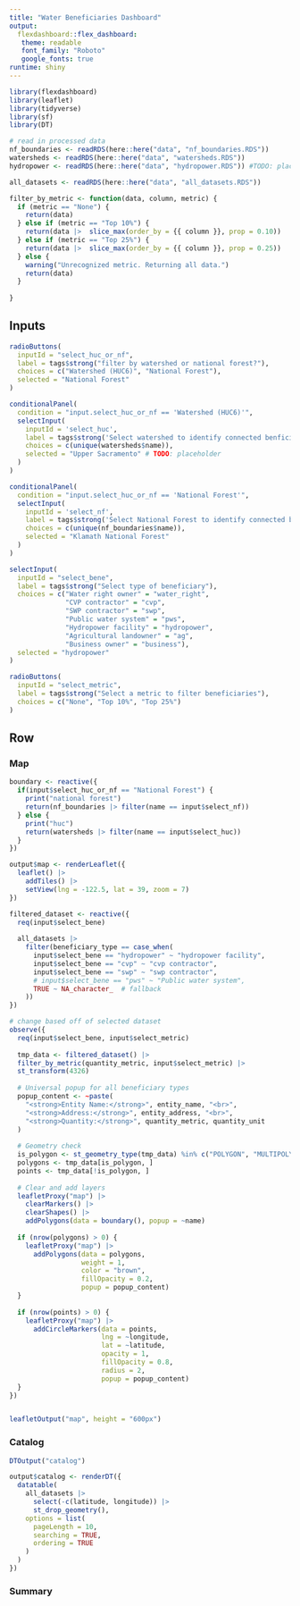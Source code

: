 ```yaml
---
title: "Water Beneficiaries Dashboard"
output: 
  flexdashboard::flex_dashboard:
   theme: readable
   font_family: "Roboto"
   google_fonts: true
runtime: shiny
---
```


```r
library(flexdashboard)
library(leaflet)
library(tidyverse)
library(sf)
library(DT)
```

```r
# read in processed data
nf_boundaries <- readRDS(here::here("data", "nf_boundaries.RDS"))
watersheds <- readRDS(here::here("data", "watersheds.RDS"))
hydropower <- readRDS(here::here("data", "hydropower.RDS")) #TODO: placeholder

all_datasets <- readRDS(here::here("data", "all_datasets.RDS"))
```

```r
filter_by_metric <- function(data, column, metric) {
  if (metric == "None") {
    return(data)
  } else if (metric == "Top 10%") {
    return(data |>  slice_max(order_by = {{ column }}, prop = 0.10))
  } else if (metric == "Top 25%") {
    return(data |>  slice_max(order_by = {{ column }}, prop = 0.25))
  } else {
    warning("Unrecognized metric. Returning all data.")
    return(data)
  }
  
}
```

Inputs {.sidebar}
-----------------------------------------------------------------------
```r

radioButtons(
  inputId = "select_huc_or_nf",
  label = tags$strong("filter by watershed or national forest?"),
  choices = c("Watershed (HUC6)", "National Forest"),
  selected = "National Forest"
)

conditionalPanel(
  condition = "input.select_huc_or_nf == 'Watershed (HUC6)'",
  selectInput(
    inputId = 'select_huc',
    label = tags$strong('Select watershed to identify connected benficiaries'),
    choices = c(unique(watersheds$name)),
    selected = "Upper Sacramento" # TODO: placeholder
  )
)

conditionalPanel(
  condition = "input.select_huc_or_nf == 'National Forest'",
  selectInput(
    inputId = 'select_nf',
    label = tags$strong('Select National Forest to identify connected benficiaries'),
    choices = c(unique(nf_boundaries$name)),
    selected = "Klamath National Forest"
  )
)

selectInput(
  inputId = "select_bene",
  label = tags$strong("Select type of beneficiary"),
  choices = c("Water right owner" = "water_right",
              "CVP contractor" = "cvp",
              "SWP contractor" = "swp",
              "Public water system" = "pws",
              "Hydropower facility" = "hydropower",
              "Agricultural landowner" = "ag",
              "Business owner" = "business"),
  selected = "hydropower"
)

radioButtons(
  inputId = "select_metric",
  label = tags$strong("Select a metric to filter beneficiaries"),
  choices = c("None", "Top 10%", "Top 25%")
)

```

Row {.tabset}
-----------------------------------------------------------------------

### Map

```r
boundary <- reactive({
  if(input$select_huc_or_nf == "National Forest") {
    print("national forest")
    return(nf_boundaries |> filter(name == input$select_nf))
  } else {
    print("huc")
    return(watersheds |> filter(name == input$select_huc))
  }
})

```

```r
output$map <- renderLeaflet({
  leaflet() |> 
    addTiles() |> 
    setView(lng = -122.5, lat = 39, zoom = 7)
})
```

```r
filtered_dataset <- reactive({
  req(input$select_bene)
  
  all_datasets |> 
    filter(beneficiary_type == case_when(
      input$select_bene == "hydropower" ~ "hydropower facility",
      input$select_bene == "cvp" ~ "cvp contractor",
      input$select_bene == "swp" ~ "swp contractor",
      # input$select_bene == "pws" ~ "Public water system",
      TRUE ~ NA_character_  # fallback
    ))
})


```

```r
# change based off of selected dataset
observe({ 
  req(input$select_bene, input$select_metric)
  
  tmp_data <- filtered_dataset() |> 
  filter_by_metric(quantity_metric, input$select_metric) |> 
  st_transform(4326)
  
  # Universal popup for all beneficiary types
  popup_content <- ~paste(
    "<strong>Entity Name:</strong>", entity_name, "<br>",
    "<strong>Address:</strong>", entity_address, "<br>",
    "<strong>Quantity:</strong>", quantity_metric, quantity_unit
  )
  
  # Geometry check
  is_polygon <- st_geometry_type(tmp_data) %in% c("POLYGON", "MULTIPOLYGON")
  polygons <- tmp_data[is_polygon, ]
  points <- tmp_data[!is_polygon, ]
  
  # Clear and add layers
  leafletProxy("map") |> 
    clearMarkers() |> 
    clearShapes() |> 
    addPolygons(data = boundary(), popup = ~name)
  
  if (nrow(polygons) > 0) {
    leafletProxy("map") |> 
      addPolygons(data = polygons,
                  weight = 1,
                  color = "brown",
                  fillOpacity = 0.2,
                  popup = popup_content)
  }
  
  if (nrow(points) > 0) {
    leafletProxy("map") |> 
      addCircleMarkers(data = points,
                       lng = ~longitude, 
                       lat = ~latitude,
                       opacity = 1, 
                       fillOpacity = 0.8, 
                       radius = 2,
                       popup = popup_content)
  }
})


leafletOutput("map", height = "600px")


```

### Catalog 

```r
DTOutput("catalog")
```

```r
output$catalog <- renderDT({
  datatable(
    all_datasets |> 
      select(-c(latitude, longitude)) |> 
      st_drop_geometry(), 
    options = list(
      pageLength = 10,
      searching = TRUE,
      ordering = TRUE
    )
  )
})


```

### Summary
